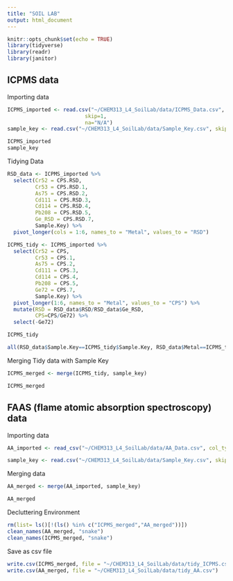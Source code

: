 ```yaml
---
title: "SOIL LAB"
output: html_document
---
```


```r
knitr::opts_chunk$set(echo = TRUE)
library(tidyverse)
library(readr)
library(janitor)
```

## ICPMS data

Importing data
```r

ICPMS_imported <- read.csv("~/CHEM313_L4_SoilLab/data/ICPMS_Data.csv",
                         skip=1,
                         na="N/A")
sample_key <- read.csv("~/CHEM313_L4_SoilLab/data/Sample_Key.csv", skip=0)

ICPMS_imported
sample_key

```


Tidying Data
```r

RSD_data <- ICPMS_imported %>% 
  select(Cr52 = CPS.RSD,
         Cr53 = CPS.RSD.1,
         As75 = CPS.RSD.2,
         Cd111 = CPS.RSD.3,
         Cd114 = CPS.RSD.4,
         Pb208 = CPS.RSD.5,
         Ge_RSD = CPS.RSD.7,
         Sample.Key) %>% 
  pivot_longer(cols = 1:6, names_to = "Metal", values_to = "RSD")

ICPMS_tidy <- ICPMS_imported %>% 
  select(Cr52 = CPS,
         Cr53 = CPS.1,
         As75 = CPS.2,
         Cd111 = CPS.3,
         Cd114 = CPS.4,
         Pb208 = CPS.5,
         Ge72 = CPS.7,
         Sample.Key) %>%
  pivot_longer(1:6, names_to = "Metal", values_to = "CPS") %>%
  mutate(RSD = RSD_data$RSD/RSD_data$Ge_RSD,
         CPS=CPS/Ge72) %>%
  select(-Ge72)

ICPMS_tidy

all(RSD_data$Sample.Key==ICPMS_tidy$Sample.Key, RSD_data$Metal==ICPMS_tidy$Metal)
```

Merging Tidy data with Sample Key
```r
ICPMS_merged <- merge(ICPMS_tidy, sample_key)

ICPMS_merged
```

## FAAS (flame atomic absorption spectroscopy) data

Importing data
```r
AA_imported <- read_csv("~/CHEM313_L4_SoilLab/data/AA_Data.csv", col_types = cols(`%RSD` = col_number()), skip = 4, na = "N/A") %>% rename(Sample.Key = "Sample Key")

sample_key <- read.csv("~/CHEM313_L4_SoilLab/data/Sample_Key.csv", skip=0)
```

Merging data
```r
AA_merged <- merge(AA_imported, sample_key)

AA_merged
```

Decluttering Environment
```r
rm(list= ls()[!(ls() %in% c("ICPMS_merged","AA_merged"))])
clean_names(AA_merged, "snake")
clean_names(ICPMS_merged, "snake")
```

Save as csv file
```r
write.csv(ICPMS_merged, file = "~/CHEM313_L4_SoilLab/data/tidy_ICPMS.csv")
write.csv(AA_merged, file = "~/CHEM313_L4_SoilLab/data/tidy_AA.csv")
```

